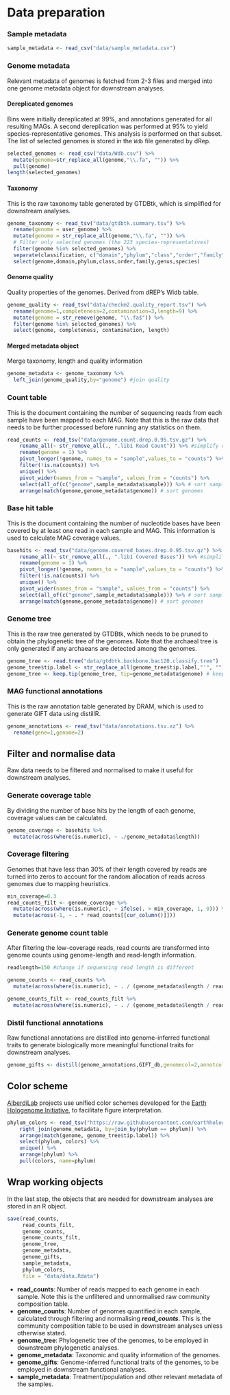 # Data preparation

### Sample metadata

```r
sample_metadata <- read_csv("data/sample_metadata.csv")
```

### Genome metadata
Relevant metadata of genomes is fetched from 2-3 files and merged into one genome metadata object for downstream analyses.

#### Dereplicated genomes

Bins were initially dereplicated at 99%, and annotations generated for all resulting MAGs. A second dereplication was performed at 95% to yield species-representative genomes. This analysis is performed on that subset. The list of selected genomes is stored in the `Wdb` file generated by dRep. 

```r
selected_genomes <- read_csv("data/Wdb.csv") %>% 
  mutate(genome=str_replace_all(genome,"\\.fa", "")) %>% 
  pull(genome)
length(selected_genomes)
```


#### Taxonomy
This is the raw taxonomy table generated by GTDBtk, which is simplified for downstream analyses.
```r
genome_taxonomy <- read_tsv("data/gtdbtk.summary.tsv") %>%
  rename(genome = user_genome) %>%
  mutate(genome = str_replace_all(genome,"\\.fa", "")) %>%
  # Filter only selected genomes (the 223 species-representatives)
  filter(genome %in% selected_genomes) %>% 
  separate(classification, c("domain","phylum","class","order","family","genus","species"),  sep =";") %>%
  select(genome,domain,phylum,class,order,family,genus,species)
```

#### Genome quality
Quality properties of the genomes. Derived from dREP's Widb table.

```r
genome_quality <- read_tsv("data/checkm2.quality_report.tsv") %>%
  rename(genome=1,completeness=2,contamination=3,length=9) %>% 
  mutate(genome = str_remove(genome, "\\.fa$")) %>%
  filter(genome %in% selected_genomes) %>% 
  select(genome, completeness, contamination, length)
```

#### Merged metadata object
Merge taxonomy, length and quality information
```r
genome_metadata <- genome_taxonomy %>%
  left_join(genome_quality,by="genome") #join quality
```

### Count table
This is the document containing the number of sequencing reads from each sample have been mapped to each MAG. Note that this is the raw data that needs to be further processed before running any statistics on them.

```r
read_counts <- read_tsv("data/genome.count.drep.0.95.tsv.gz") %>%
    rename_all(~ str_remove_all(., ".lib1 Read Count")) %>% #simplify column names
    rename(genome = 1) %>%
    pivot_longer(!genome, names_to = "sample",values_to = "counts") %>% 
    filter(!is.na(counts)) %>% 
    unique() %>% 
    pivot_wider(names_from = "sample", values_from = "counts") %>% 
    select(all_of(c("genome",sample_metadata$sample))) %>% # sort samples
    arrange(match(genome,genome_metadata$genome)) # sort genomes
```

### Base hit table
This is the document containing the number of nucleotide bases have been covered by at least one read in each sample and MAG. This information is used to calculate MAG coverage values.

```r
basehits <- read_tsv("data/genome.covered_bases.drep.0.95.tsv.gz") %>%
    rename_all(~ str_remove_all(., ".lib1 Covered Bases")) %>% #simplify column names
    rename(genome = 1) %>%
    pivot_longer(!genome, names_to = "sample",values_to = "counts") %>% 
    filter(!is.na(counts)) %>% 
    unique() %>% 
    pivot_wider(names_from = "sample", values_from = "counts") %>% 
    select(all_of(c("genome",sample_metadata$sample))) %>% # sort samples
    arrange(match(genome,genome_metadata$genome)) # sort genomes
```

### Genome tree
This is the raw tree generated by GTDBtk, which needs to be pruned to obtain the phylogenetic tree of the genomes. Note that the archaeal tree is only generated if any archaeans are detected among the genomes.
```r
genome_tree <- read.tree("data/gtdbtk.backbone.bac120.classify.tree") 
genome_tree$tip.label <- str_replace_all(genome_tree$tip.label,"'", "") #remove single quotes in MAG names
genome_tree <- keep.tip(genome_tree, tip=genome_metadata$genome) # keep only MAG tips
```

### MAG functional annotations
This is the raw annotation table generated by DRAM, which is used to generate GIFT data using distillR.
```r
genome_annotations <- read_tsv("data/annotations.tsv.xz") %>%
  rename(gene=1,genome=2)
```

## Filter and normalise data
Raw data needs to be filtered and normalised to make it useful for downstream analyses. 

### Generate coverage table
By dividing the number of base hits by the length of each genome, coverage values can be calculated.

```r
genome_coverage <- basehits %>%
  mutate(across(where(is.numeric), ~ ./genome_metadata$length))
```

### Coverage filtering
Genomes that have less than 30% of their length covered by reads are turned into zeros to account for the random allocation of reads across genomes due to mapping heuristics. 

```r
min_coverage=0.3
read_counts_filt <- genome_coverage %>%
  mutate(across(where(is.numeric), ~ ifelse(. > min_coverage, 1, 0))) %>%
  mutate(across(-1, ~ . * read_counts[[cur_column()]])) 
```

### Generate genome count table
After filtering the low-coverage reads, read counts are transformed into genome counts using genome-length and read-length information.

```r
readlength=150 #change if sequencing read length is different

genome_counts <- read_counts %>%
  mutate(across(where(is.numeric), ~ . / (genome_metadata$length / readlength) ))

genome_counts_filt <- read_counts_filt %>%
  mutate(across(where(is.numeric), ~ . / (genome_metadata$length / readlength) ))
```

### Distil functional annotations
Raw functional annotations are distilled into genome-inferred functional traits to generate biologically more meaningful functional traits for downstream analyses.

```r
genome_gifts <- distill(genome_annotations,GIFT_db,genomecol=2,annotcol=c(9,10,19),verbosity=F)
```

## Color scheme

[AlberdiLab](www.alberdilab.dk) projects use unified color schemes developed for the [Earth Hologenome Initiative](www.earthhologenome.org), to facilitate figure interpretation.

```r
phylum_colors <- read_tsv("https://raw.githubusercontent.com/earthhologenome/EHI_taxonomy_colour/main/ehi_phylum_colors.tsv") %>%
    right_join(genome_metadata, by=join_by(phylum == phylum)) %>%
    arrange(match(genome, genome_tree$tip.label)) %>%
    select(phylum, colors) %>% 
    unique() %>%
    arrange(phylum) %>%
    pull(colors, name=phylum)
```


## Wrap working objects
In the last step, the objects that are needed for downstream analyses are stored in an R object.

```r
save(read_counts, 
     read_counts_filt, 
     genome_counts, 
     genome_counts_filt, 
     genome_tree, 
     genome_metadata, 
     genome_gifts, 
     sample_metadata, 
     phylum_colors, 
     file = "data/data.Rdata")
```

- **read_counts**: Number of reads mapped to each genome in each sample. Note this is the unfiltered and unnormalised raw community composition table.
- **genome_counts**: Number of genomes quantified in each sample, calculated through filtering and normalising ***read_counts***. This is the community composition table to be used in downstream analyses unless otherwise stated.
- **genome_tree**: Phylogenetic tree of the genomes, to be employed in downstream phylogenetic analyses.
- **genome_metadata**: Taxonomic and quality information of the genomes.
- **genome_gifts**: Genome-inferred functional traits of the genomes, to be employed in downstream functional analyses.
- **sample_metadata**: Treatment/population and other relevant metadata of the samples.
